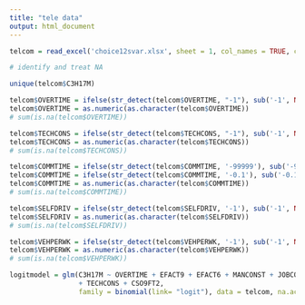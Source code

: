 ```yaml
---
title: "tele data"
output: html_document
---
```


```r
telcom = read_excel('choice12svar.xlsx', sheet = 1, col_names = TRUE, col_types = NULL, skip = 0)
```

```r
# identify and treat NA

unique(telcom$C3H17M)

telcom$OVERTIME = ifelse(str_detect(telcom$OVERTIME, "-1"), sub('-1', NA, telcom$OVERTIME), telcom$OVERTIME)
telcom$OVERTIME = as.numeric(as.character(telcom$OVERTIME))
# sum(is.na(telcom$OVERTIME))

telcom$TECHCONS = ifelse(str_detect(telcom$TECHCONS, "-1"), sub('-1', NA, telcom$TECHCONS), telcom$TECHCONS)
telcom$TECHCONS = as.numeric(as.character(telcom$TECHCONS))
# sum(is.na(telcom$TECHCONS))

telcom$COMMTIME = ifelse(str_detect(telcom$COMMTIME, '-99999'), sub('-99999', NA, telcom$COMMTIME), telcom$COMMTIME)
telcom$COMMTIME = ifelse(str_detect(telcom$COMMTIME, '-0.1'), sub('-0.1', NA, telcom$COMMTIME), telcom$COMMTIME)
telcom$COMMTIME = as.numeric(as.character(telcom$COMMTIME))
# sum(is.na(telcom$COMMTIME))

telcom$SELFDRIV = ifelse(str_detect(telcom$SELFDRIV, '-1'), sub('-1', NA, telcom$SELFDRIV), telcom$SELFDRIV)
telcom$SELFDRIV = as.numeric(as.character(telcom$SELFDRIV))
# sum(is.na(telcom$SELFDRIV))

telcom$VEHPERWK = ifelse(str_detect(telcom$VEHPERWK, '-1'), sub('-1', NA, telcom$VEHPERWK), telcom$VEHPERWK)
telcom$VEHPERWK = as.numeric(as.character(telcom$VEHPERWK))
# sum(is.na(telcom$VEHPERWK))
```

```r
logitmodel = glm(C3H17M ~ OVERTIME + EFACT9 + EFACT6 + MANCONST + JOBCONST
                 + TECHCONS + CSO9FT2, 
                 family = binomial(link= "logit"), data = telcom, na.action = na.omit)
```
